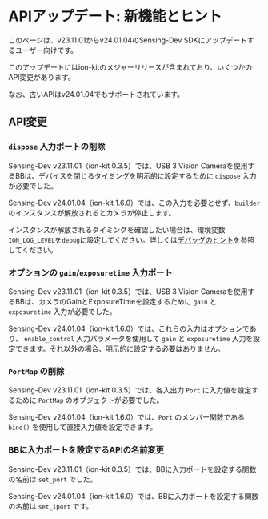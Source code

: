 # APIアップデート: 新機能とヒント

このページは、v23.11.01からv24.01.04のSensing-Dev SDKにアップデートするユーザー向けです。

このアップデートにはion-kitのメジャーリリースが含まれており、いくつかのAPI変更があります。

なお、古いAPIはv24.01.04でもサポートされています。

## API変更

### `dispose` 入力ポートの削除

Sensing-Dev v23.11.01（ion-kit 0.3.5）では、USB 3 Vision Cameraを使用するBBは、デバイスを閉じるタイミングを明示的に設定するために `dispose` 入力が必要でした。

Sensing-Dev v24.01.04（ion-kit 1.6.0）では、この入力を必要とせず、`builder` のインスタンスが解放されるとカメラが停止します。

インスタンスが解放されるタイミングを確認したい場合は、環境変数`ION_LOG_LEVEL`を`debug`に設定してください。詳しくは[デバッグのヒント](../lessons/ion-log)を参照してください。

### オプションの `gain`/`exposuretime` 入力ポート

Sensing-Dev v23.11.01（ion-kit 0.3.5）では、USB 3 Vision Cameraを使用するBBは、カメラのGainとExposureTimeを設定するために `gain` と `exposuretime` 入力が必要でした。

Sensing-Dev v24.01.04（ion-kit 1.6.0）では、これらの入力はオプションであり、 `enable_control` 入力パラメータを使用して `gain` と `exposuretime` 入力を設定できます。それ以外の場合、明示的に設定する必要はありません。

### `PortMap` の削除

Sensing-Dev v23.11.01（ion-kit 0.3.5）では、各入出力 `Port` に入力値を設定するために `PortMap` のオブジェクトが必要でした。

Sensing-Dev v24.01.04（ion-kit 1.6.0）では、`Port` のメンバー関数である `bind()` を使用して直接入力値を設定できます。

### BBに入力ポートを設定するAPIの名前変更

Sensing-Dev v23.11.01（ion-kit 0.3.5）では、BBに入力ポートを設定する関数の名前は `set_port` でした。

Sensing-Dev v24.01.04（ion-kit 1.6.0）では、BBに入力ポートを設定する関数の名前は `set_iport` です。
